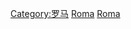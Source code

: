 {{Commons category|Culture of Rome}}
[[Category:罗马|Category:罗马]]
[[Category:拉齐奥大区文化|Roma]]
[[Category:義大利各城市文化|Roma]]